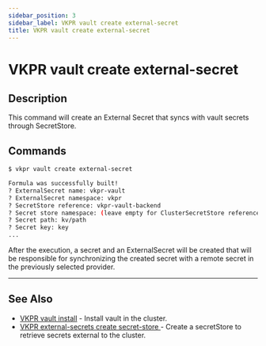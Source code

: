 ```yaml
---
sidebar_position: 3
sidebar_label: VKPR vault create external-secret
title: VKPR vault create external-secret
---
```


# VKPR vault create external-secret

## Description

This command will create an External Secret that syncs with vault secrets through SecretStore.

## Commands

```bash
$ vkpr vault create external-secret

Formula was successfully built!
? ExternalSecret name: vkpr-vault
? ExternalSecret namespace: vkpr
? SecretStore reference: vkpr-vault-backend
? Secret store namespace: (leave empty for ClusterSecretStore reference) [? for ? Secret store namespace: (leave empty for ClusterSecretStore reference) 
? Secret path: kv/path
? Secret key: key
...
```

After the execution, a secret and an ExternalSecret will be created that will be responsible for synchronizing the created secret with a remote secret in the previously selected provider.

---

## See Also

- [VKPR vault install](/docs/commands/vault/install) - Install vault in the cluster.
- [VKPR external-secrets create secret-store ](/docs/commands/external-secrets/create-secret-store) - Create a secretStore to retrieve secrets external to the cluster.

